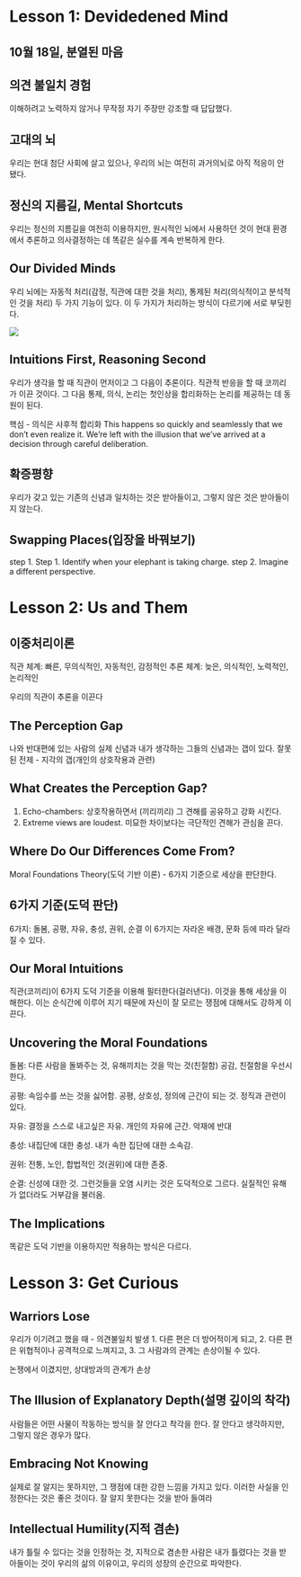 # Lesson 1: Devidedened Mind {.unnumberead}

## 10월 18일, 분열된 마음

## 의견 불일치 경험

이해하려고 노력하지 않거나 무작정 자기 주장만 강조할 때 답답했다.

## 고대의 뇌

우리는 현대 첨단 사회에 살고 있으나, 우리의 뇌는 여전히 과거의뇌로 아직 적응이 안 됐다.

## 정신의 지름길, Mental Shortcuts

우리는 정신의 지름길을 여전히 이용하지만, 원시적인 뇌에서 사용하던 것이 현대 환경에서 추론하고 의사결정하는 데 똑같은 실수를 계속 반복하게 한다.

## Our Divided Minds

우리 뇌에는 자동적 처리(감정, 직관에 대한 것을 처리), 통제된 처리(의식적이고 분석적인 것을 처리) 두 가지 기능이 있다. 이 두 가지가 처리하는 방식이 다르기에 서로 부딪힌다.

![](images/minds.JPG)

## Intuitions First, Reasoning Second

우리가 생각을 할 때 직관이 먼저이고 그 다음이 추론이다. 직관적 반응을 할 때 코끼리가 이끈 것이다. 그 다음 통제, 의식, 논리는 첫인상을 합리화하는 논리를 제공하는 데 동원이 된다.

핵심 - 의식은 사후적 합리화 This happens so quickly and seamlessly that we don't even realize it. We're left with the illusion that we've arrived at a decision through careful deliberation.

## 확증평향

우리가 갖고 있는 기존의 신념과 일치하는 것은 받아들이고, 그렇지 않은 것은 받아들이지 않는다.

## Swapping Places(입장을 바꿔보기)

step 1. Step 1. Identify when your elephant is taking charge. step 2. Imagine a different perspective.

# Lesson 2: Us and Them

## 이중처리이론

직관 체계: 빠른, 무의식적인, 자동적인, 감정적인 추론 체계: 늦은, 의식적인, 노력적인, 논리적인

우리의 직관이 추론을 이끈다

## The Perception Gap

나와 반대편에 있는 사람의 실제 신념과 내가 생각하는 그들의 신념과는 갭이 있다. 잘못된 전제 - 지각의 갭(개인의 상호작용과 관련)

## What Creates the Perception Gap?

1.  Echo-chambers: 상호작용하면서 (끼리끼리) 그 견해를 공유하고 강화 시킨다.
2.  Extreme views are loudest. 미묘한 차이보다는 극단적인 견해가 관심을 끈다.

## Where Do Our Differences Come From?

Moral Foundations Theory(도덕 기반 이론) - 6가지 기준으로 세상을 판단한다.

## 6가지 기준(도덕 판단)

6가지: 돌봄, 공평, 자유, 충성, 권위, 순결 이 6가지는 자라온 배경, 문화 등에 따라 달라질 수 있다.

## Our Moral Intuitions

직관(코끼리)이 6가지 도덕 기준을 이용해 필터한다(걸러낸다). 이것을 통해 세상을 이해한다. 이는 순식간에 이루어 지기 때문에 자신이 잘 모르는 쟁점에 대해서도 강하게 이끈다.

## Uncovering the Moral Foundations

돌봄: 다른 사람을 돌봐주는 것, 유해끼치는 것을 막는 것(친절함)
공감, 친절함을 우선시 한다.

공평: 속임수를 쓰는 것을 싫어함. 공평, 상호성, 정의에 근간이 되는 것.
정직과 관련이 있다.

자유: 결정을 스스로 내고싶은 자유. 개인의 자유에 근간. 악재에 반대

충성: 내집단에 대한 충성. 내가 속한 집단에 대한 소속감.

권위: 전통, 노인, 합법적인 것(권위)에 대한 존중. 

순결: 신성에 대한 것. 그런것들을 오염 시키는 것은 도덕적으로 그르다. 실질적인 유해가 없더라도 거부감을 불러옴. 

## The Implications

똑같은 도덕 기반을 이용하지만 적용하는 방식은 다르다.

# Lesson 3: Get Curious

## Warriors Lose

우리가 이기려고 했을 때 - 의견불일치 발생
1. 다른 편은 더 방어적이게 되고, 
2. 다른 편은 위협적이나 공격적으로 느껴지고, 
3. 그 사람과의 관계는 손상이될 수 있다. 

논쟁에서 이겼지만, 상대방과의 관계가 손상

## The Illusion of Explanatory Depth(설명 깊이의 착각)

사람들은 어떤 사물이 작동하는 방식을 잘 안다고 착각을 한다.
잘 안다고 생각하지만, 그렇지 않은 경우가 많다. 

## Embracing Not Knowing

실제로 잘 알지는 못하지만, 그 쟁점에 대한 강한 느낌을 가지고 있다.
이러한 사실을 인정한다는 것은 좋은 것이다. 잘 알지 못한다는 것을 받아 들여라 


## Intellectual Humility(지적 겸손)

내가 틀릴 수 있다는 것을 인정하는 것, 지적으로 겸손한 사람은 내가 틀렸다는 것을 받아들이는 것이 우리의 삶의 이유이고, 우리의 성장의 순간으로 파악한다. 





